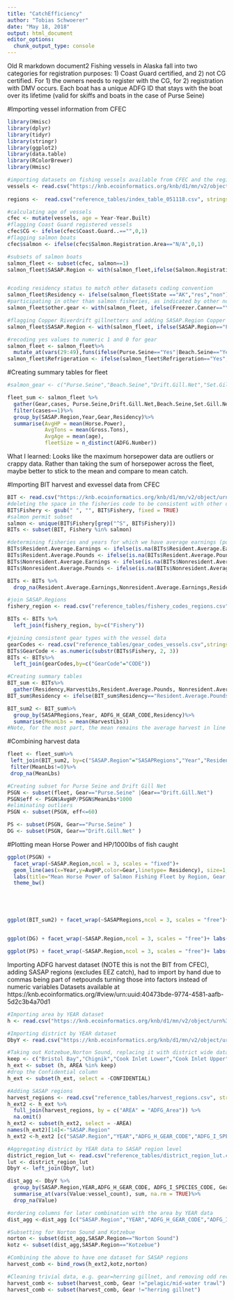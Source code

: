 ```yaml
---
title: "CatchEfficiency"
author: "Tobias Schwoerer"
date: "May 18, 2018"
output: html_document
editor_options: 
  chunk_output_type: console
---
```

Old R markdown document2
Fishing vessels in Alaska fall into two categories for registration purposes: 1) Coast Guard certified, and 2) not CG certified. For 1) the owners needs to register with the CG, for 2) registration with DMV occurs. Each boat has a unique ADFG ID that stays with the boat over its lifetime (valid for skiffs and boats in the case of Purse Seine)

#Importing vessel information from CFEC
```r
library(Hmisc)
library(dplyr)
library(tidyr)
library(stringr)
library(ggplot2)
library(data.table)
library(RColorBrewer)
library(Hmisc)

#importing datasets on fishing vessels available from CFEC and the registered boats database from DMV 
vessels <- read.csv("https://knb.ecoinformatics.org/knb/d1/mn/v2/object/knb.92147.1",stringsAsFactors = FALSE)
 
regions <-  read.csv("reference_tables/index_table_051118.csv", stringsAsFactors=FALSE)

#calculating age of vessels
cfec <- mutate(vessels, age = Year-Year.Built)
#flagging Coast Guard registered vessels
cfec$CG <- ifelse(cfec$Coast.Guard..=="",0,1)
#flagging salmon boats
cfec$salmon <- ifelse(cfec$Salmon.Registration.Area=="N/A",0,1)

#subsets of salmon boats
salmon_fleet <- subset(cfec, salmon==1)
salmon_fleet$SASAP.Region <- with(salmon_fleet,ifelse(Salmon.Registration.Area=="Yakutat","Southeast",ifelse(Salmon.Registration.Area=="Peninsula/Aleutian Islands","Alaska Peninsula and Aleutian Islands", ifelse(Salmon.Registration.Area=="Lower Yukon","Yukon", Salmon.Registration.Area))))


#coding residency status to match other datasets coding convention
salmon_fleet$Residency <- ifelse(salmon_fleet$State =="AK","res","non")
#participating in other than salmon fisheries, as indicated by other non-salmon gear
salmon_fleet$other.gear <- with(salmon_fleet, ifelse(Freezer.Canner=="Yes"|Tender.Packer=="Yes"|Charter=="Yes"|Long.Line=="Yes"|Otter.Trawl=="Yes"|Pots=="Yes"|Beam.Trawl=="Yes"|Scallop.Dredge=="Yes"|Mechanical.Jig=="Yes"|Double.Otter.Trawl=="Yes"|Herring.Gill.Net=="Yes"|Pair.Trawl=="Yes"|Diving.Hand.Picking=="Yes",1,0))

#flagging Copper Riverdrift gillnetters and adding SASAP.Region Copper River
salmon_fleet$SASAP.Region <- with(salmon_fleet, ifelse(SASAP.Region=="Prince William Sound" & Drift.Gill.Net =="Yes","Copper River",SASAP.Region))

#recoding yes values to numeric 1 and 0 for gear
salmon_fleet <- salmon_fleet%>%
  mutate_at(vars(29:49),funs(ifelse(Purse.Seine=="Yes"|Beach.Seine=="Yes"|Drift.Gill.Net=="Yes"|Set.Gill.Net=="Yes"|Hand.Troll=="Yes"|Fish.Wheel=="Yes"|Power.Troll=="Yes",1,0)))
salmon_fleet$Refrigeration <- ifelse(salmon_fleet$Refrigeration=="Yes",1,0)
```


#Creating summary tables for fleet
```r
#salmon_gear <- c("Purse.Seine","Beach.Seine","Drift.Gill.Net","Set.Gill.Net","Hand.Troll","Fish.Wheel","Power.Troll")

fleet_sum <- salmon_fleet %>%
  gather(Gear,cases, Purse.Seine,Drift.Gill.Net,Beach.Seine,Set.Gill.Net,Hand.Troll,Fish.Wheel,Power.Troll)%>%
  filter(cases==1)%>%
  group_by(SASAP.Region,Year,Gear,Residency)%>%
  summarise(AvgHP = mean(Horse.Power),
            AvgTons = mean(Gross.Tons),
            AvgAge = mean(age),
            fleetSize = n_distinct(ADFG.Number))

```
What I learned:
Looks like the maximum horsepower data are outliers or crappy data. Rather than taking the sum of horsepower across the fleet, maybe better to stick to the mean and compare to mean catch.


#Importing BIT harvest and exvessel data from CFEC
```r
BIT <- read.csv("https://knb.ecoinformatics.org/knb/d1/mn/v2/object/urn%3Auuid%3Aaa308395-54f6-412c-9ca3-0112a1d67938", stringsAsFactors=FALSE)
#deleting the space in the fisheries code to be consistent with other datasets
BIT$Fishery <- gsub(" ", "", BIT$Fishery, fixed = TRUE)
#salmon permit subset
salmon <- unique(BIT$Fishery[grep("^S", BIT$Fishery)])
BITs <- subset(BIT, Fishery %in% salmon)

#determining fisheries and years for which we have average earnings (pounds), then fill that in for any missing and throw out remaining missing (19 records with fewer than 3 permits fished)
BITs$Resident.Average.Earnings <- ifelse(is.na(BITs$Resident.Average.Earnings), BITs$Average.Earnings,BITs$Resident.Average.Earnings)
BITs$Resident.Average.Pounds <- ifelse(is.na(BITs$Resident.Average.Pounds), BITs$Average.Pounds,BITs$Resident.Average.Pounds)
BITs$Nonresident.Average.Earnings <- ifelse(is.na(BITs$Nonresident.Average.Earnings), BITs$Average.Earnings,BITs$Nonresident.Average.Earnings)
BITs$Nonresident.Average.Pounds <- ifelse(is.na(BITs$Nonresident.Average.Pounds), BITs$Average.Pounds,BITs$Nonresident.Average.Pounds)

BITs <- BITs %>% 
  drop_na(Resident.Average.Earnings,Nonresident.Average.Earnings,Resident.Average.Pounds,Nonresident.Average.Pounds)

#join SASAP.Regions
fishery_region <- read.csv("reference_tables/fishery_codes_regions.csv", stringsAsFactors=FALSE)

BITs <- BITs %>%
  left_join(fishery_region, by=c("Fishery"))

#joining consistent gear types with the vessel data
gearCodes <- read.csv("reference_tables/gear_codes_vessels.csv",stringsAsFactors=F)
BITs$GearCode <- as.numeric(substr(BITs$Fishery, 2, 3))
BITs <- BITs%>%
  left_join(gearCodes,by=c("GearCode"="CODE"))

#Creating summary tables
BIT_sum <- BITs%>%
  gather(Residency,HarvestLbs,Resident.Average.Pounds, Nonresident.Average.Pounds)
BIT_sum$Residency <- ifelse(BIT_sum$Residency=="Resident.Average.Pounds","res","non")

BIT_sum2 <- BIT_sum%>%
  group_by(SASAPRegions,Year, ADFG_H_GEAR_CODE,Residency)%>%
  summarise(MeanLbs = mean(HarvestLbs))
#Note, for the most part, the mean remains the average harvest in line above
```

#Combining harvest data
```r
fleet <- fleet_sum%>%
 left_join(BIT_sum2, by=c("SASAP.Region"="SASAPRegions","Year","Residency","Gear"="ADFG_H_GEAR_CODE"))%>%
 filter(MeanLbs!=0)%>%
 drop_na(MeanLbs)

#Creating subset for Purse Seine and Drift Gill Net
PSGN <- subset(fleet, Gear=="Purse.Seine" |Gear=="Drift.Gill.Net")
PSGN$eff <- PSGN$AvgHP/PSGN$MeanLbs*1000 
#eliminating outliers
PSGN <- subset(PSGN, eff<=60)

PS <- subset(PSGN, Gear=="Purse.Seine" )
DG <- subset(PSGN, Gear=="Drift.Gill.Net" )
```

#Plotting mean Horse Power and HP/1000lbs of fish caught
```r

ggplot(PSGN) + 
  facet_wrap(~SASAP.Region,ncol = 3, scales = "fixed")+
  geom_line(aes(x=Year,y=AvgHP,color=Gear,linetype= Residency), size=1, show.legend=T, text = element_text(size=30)) + 
  labs(title="Mean Horse Power of Salmon Fishing Fleet by Region, Gear, and Owner Residence (1978-2016)",x="Year",y="mean HP") +
  theme_bw()





ggplot(BIT_sum2) + facet_wrap(~SASAPRegions,ncol = 3, scales = "free")+ labs(title="Average harvest (1975-2016)",x="Year",y="mean lbs") + geom_point(aes(x=Year,y=MeanLbs/1000,color=Residency),size=1) +  geom_smooth(aes(x=Year, y=MeanLbs/1000, color=Residency),span=1) + theme_bw() + opts(legend.position = "bottom")


ggplot(DG) + facet_wrap(~SASAP.Region,ncol = 3, scales = "free")+ labs(title="Drift Gillnet Horse Power per 1000lbs Caught by Region and Gear (1975-2016)",x="Year",y="mean HP/ mean catch in 1000's lbs") + geom_point(aes(x=Year,y=eff,color=Gear),size=1, show.legend=F,text = element_text(size=20)) +geom_smooth(aes(x=Year, y=eff, color=Gear),span=0.7,show.legend=F) +ylim(0,20)+ theme_bw(base_size = 15)

ggplot(PS) + facet_wrap(~SASAP.Region,ncol = 3, scales = "free")+ labs(title="Drift Gillnet Horse Power per 1000lbs Caught by Region and Gear (1975-2016)",x="Year",y="mean HP/ mean catch in 1000's lbs") + geom_point(aes(x=Year,y=eff,color=blues9),size=1, show.legend=F,text = element_text(size=20)) +geom_smooth(aes(x=Year, y=eff, color=blues9),span=0.7,show.legend=F) +ylim(0,20)+ theme_bw(base_size = 15)


```









Importing ADFG harvest dataset (NOTE this is not the BIT from CFEC), adding SASAP regions (excludes EEZ catch), had to import by hand due to commas being part of netpounds turning those into factors instead of numeric variables
Datasets available at https://knb.ecoinformatics.org/#view/urn:uuid:40473bde-9774-4581-aafb-5d2c3b4a70d1
```r
#Importing area by YEAR dataset
h <- read.csv("https://knb.ecoinformatics.org/knb/d1/mn/v2/object/urn%3Auuid%3A49a6d2fa-d47a-482c-8a28-d8a9623dc16e", stringsAsFactors = FALSE)

#Importing district by YEAR dataset
DbyY <- read.csv("https://knb.ecoinformatics.org/knb/d1/mn/v2/object/urn%3Auuid%3A6619074a-3037-41a6-8dbf-9bf2988cabec", stringsAsFactors = FALSE)

#Taking out Kotzebue,Norton Sound, replacing it with district wide data from the DbyY dataset. Note, the h dataset which is AreaByYEAR will contain data that may be confidential in the DistrictByYEAR dataset, so going with AreaByYEAR first is better. Also excluding EEZ harvest
keep <- c("Bristol Bay","Chignik","Cook Inlet Lower","Cook Inlet Upper","Juneau Hanies","Ketchikan Craig","Kodiak","Kuskokwim","North Peninsula","PWS Copper Bering Rivers","PWS Eastern District","PWS excluding CRBRED","Petersburg Wrangell","Sitka Pelican","South Peninsula","Yakutat","Yukon","Dutch Harbor","Adak Western Aleutians")
h_ext <- subset (h, AREA %in% keep)  
#drop the Confidential column
h_ext <- subset(h_ext, select = -CONFIDENTIAL)

#Adding SASAP regions
harvest_regions <- read.csv("reference_tables/harvest_regions.csv", stringsAsFactors=FALSE)
h_ext2 <- h_ext %>% 
  full_join(harvest_regions, by = c("AREA" = "ADFG_Area")) %>%
  na.omit()
h_ext2 <- subset(h_ext2, select = -AREA)
names(h_ext2)[14]<-"SASAP.Region"
h_ext2 <-h_ext2 [c("SASAP.Region","YEAR","ADFG_H_GEAR_CODE","ADFG_I_SPECIES_CODE","No_of_Fish","Value","NETPOUNDS","WholeLbs","people_count","processor_count","vessel_count","Gear","Species")]

#Aggregating district by YEAR data to SASAP region level
district_region_lut <- read.csv("reference_tables/district_region_lut.csv", stringsAsFactors=FALSE)
lut <- district_region_lut
DbyY <- left_join(DbyY, lut)

dist_agg <- DbyY %>% 
  group_by(SASAP.Region,YEAR,ADFG_H_GEAR_CODE, ADFG_I_SPECIES_CODE, Gear,Species) %>% 
  summarise_at(vars(Value:vessel_count), sum, na.rm = TRUE)%>%
  drop_na(Value)

#ordering columns for later combination with the area by YEAR data
dist_agg <-dist_agg [c("SASAP.Region","YEAR","ADFG_H_GEAR_CODE","ADFG_I_SPECIES_CODE","No_of_Fish","Value","NETPOUNDS","WholeLbs","people_count","processor_count","vessel_count","Gear","Species")]

#Subsetting for Norton Sound and Kotzebue
norton <- subset(dist_agg,SASAP.Region=="Norton Sound")
kotz <- subset(dist_agg,SASAP.Region=="Kotzebue")

#Combining the above to have one dataset for SASAP regions
harvest_comb <- bind_rows(h_ext2,kotz,norton)

#Cleaning trivial data, e.g. gear=herring gillnet, and removing odd records and gear types with very few and small records e.g. pelagic trawl
harvest_comb <- subset(harvest_comb, Gear !="pelagic/mid-water trawl")
harvest_comb <- subset(harvest_comb, Gear !="herring gillnet")
```


